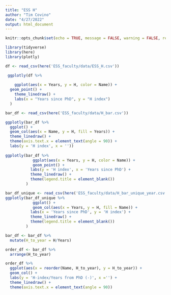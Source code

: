 ```yaml
---
title: "ESS H"
author: "Tim Covino"
date: "4/27/2022"
output: html_document
---
```


```r

knitr::opts_chunk$set(echo = TRUE, message = FALSE, warning = FALSE, results = TRUE)

```

```r
library(tidyverse)
library(here)
library(plotly)
```

```r
df <- read_csv(here('ESS_faculty/data/ESS_H.csv'))
```

```r
 ggplotly(df %>% 
 
    ggplot(aes(x = Years, y = H, color = Name)) +
  geom_point() +
    theme_linedraw() +
    labs(x = "Years since PhD", y = "H index")
  )
```


```r
bar_df <- read_csv(here('ESS_faculty/data/H_bar.csv'))

ggplotly(bar_df %>% 
  ggplot() +
  geom_col(aes(x = Name, y = H, fill = Years)) +
  theme_linedraw() +
  theme(axis.text.x = element_text(angle = 90)) +
  labs(y = 'H index', x = ''))
  
ggplotly(bar_df %>% 
            ggplot(aes(x = Years, y = H, color = Name)) +
            geom_point() +
           labs(y = 'H index', x = 'Years since PhD') +
           theme_linedraw() +
           theme(legend.title = element_blank())
         )
```


```r
bar_df_unique <- read_csv(here('ESS_faculty/data/H_bar_unique_year.csv'))
ggplotly(bar_df_unique %>% 
            ggplot() +
            geom_col(aes(x = Years, y = H, fill = Name)) +
           labs(x = 'Years since PhD', y = 'H index') +
           theme_linedraw() +
           theme(legend.title = element_blank())
         )
```

```r
bar_df <- bar_df %>% 
  mutate(H_to_year = H/Years) 

order_df <- bar_df %>% 
  arrange(H_to_year)

order_df %>% 
  ggplot(aes(x = reorder(Name, H_to_year), y = H_to_year)) +
  geom_col() +
  labs(y = 'H-index/Years from PhD (-)', x ='') +
  theme_linedraw() +
  theme(axis.text.x = element_text(angle = 90)) 

```












